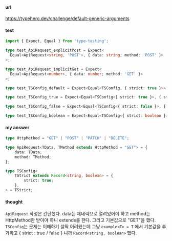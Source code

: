 #### url

https://typehero.dev/challenge/default-generic-arguments


#### test 

```typescript
import { Expect, Equal } from 'type-testing';

type test_ApiRequest_explicitPost = Expect<
  Equal<ApiRequest<string, 'POST'>, { data: string; method: 'POST' }>
>;

type test_ApiRequest_implicitGet = Expect<
  Equal<ApiRequest<number>, { data: number; method: 'GET' }>
>;

type test_TSConfig_default = Expect<Equal<TSConfig, { strict: true }>>;

type test_TSConfig_true = Expect<Equal<TSConfig<{ strict: true }>, { strict: true }>>;

type test_TSConfig_false = Expect<Equal<TSConfig<{ strict: false }>, { strict: false }>>;

type test_TSConfig_boolean = Expect<Equal<TSConfig<{ strict: boolean }>, { strict: boolean }>>;
```

#### my answer

```typescript
type HttpMethod = "GET" | "POST" | "PATCH" | "DELETE";

type ApiRequest<TData, TMethod extends HttpMethod = "GET"> = {
	data: TData;
	method: TMethod;
};

type TSConfig<
	TStrict extends Record<string, boolean> = {
		strict: true;
	},
> = TStrict;
```

#### thought 

```ApiRequest``` 작성은 간단했다. data는 제네릭으로 열려있어야 하고 method는 HttpMethod만 받아야 하니 extends를 한다. 그리고 기본값으로 "GET"을 했다.
```TSConfig```는 문제는 이해하기 살짝 어려웠는데 그냥 ```example<T> = T``` 에서 기본값을 추가하고 { strict : true / false } 니까 ```Record<string, boolean>``` 했다.



